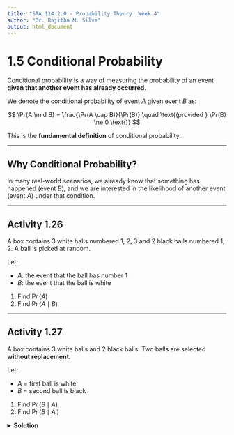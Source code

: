 ```yaml
---
title: "STA 114 2.0 - Probability Theory: Week 4"
author: "Dr. Rajitha M. Silva"
output: html_document
---
```


# 1.5 Conditional Probability

Conditional probability is a way of measuring the probability of an event **given that another event has already occurred**.

We denote the conditional probability of event $A$ given event $B$ as:

$$
\Pr(A \mid B) = \frac{\Pr(A \cap B)}{\Pr(B)} \quad \text{(provided } \Pr(B) \ne 0 \text{)}
$$

This is the **fundamental definition** of conditional probability.

---

## Why Conditional Probability?

In many real-world scenarios, we already know that something has happened (event $B$), and we are interested in the likelihood of another event (event $A$) under that condition.

---

## Activity 1.26

A box contains 3 white balls numbered 1, 2, 3 and 2 black balls numbered 1, 2. A ball is picked at random.

Let:

- $A$: the event that the ball has number 1  
- $B$: the event that the ball is white

1. Find $\Pr(A)$  
2. Find $\Pr(A \mid B)$


---

## Activity 1.27

A box contains 3 white balls and 2 black balls. Two balls are selected **without replacement**.

Let:

- $A$ = first ball is white  
- $B$ = second ball is black

1. Find $\Pr(B \mid A)$  
2. Find $\Pr(B \mid A')$

<details>
<summary><strong>Solution</strong></summary>

Total number of balls = 3 white + 2 black = **5**



 1. Find $\Pr(B \mid A)$

If the **first ball is white**, one white is removed.

Remaining:  
- 2 white  
- 2 black  
- Total = 4

So,  
$$
\Pr(B \mid A) = \frac{2}{4} = 0.5
$$

2. Find $\Pr(B \mid A')$

If the **first ball is black**, one black is removed.

Remaining:  
- 3 white  
- 1 black  
- Total = 4

So,  
$$
\Pr(B \mid A') = \frac{1}{4} = 0.25
$$

---

## Activity 1.28

Repeat the above scenario but assume the balls are selected **with replacement**.

1. Find $\Pr(B)$  
2. Find $\Pr(B \mid A)$  
3. Are the events $A$ and $B$ independent?

<details>
<summary><strong>Solution</strong></summary>

With replacement, the total remains 5 for each draw.

- $\Pr(A) = \frac{3}{5}$  
- $\Pr(B) = \frac{2}{5}$  
- $\Pr(B \mid A) = \frac{2}{5}$

Since $\Pr(B \mid A) = \Pr(B)$, $A$ and $B$ are **independent**.

</details>

---

## Conditional Probability Tree Diagram

A **tree diagram** is a graphical tool that helps visualize multi-stage experiments and **conditional probabilities**.

Each **branch** represents a stage of the experiment, with associated probabilities. To compute the probability of a final outcome, multiply along the path.

---

## Activity 1.29

**Scenario:**  
A shop sells 3 TV brands:

- 50% are Brand A  
- 30% are Brand B  
- 20% are Brand C  

Warranty repair probabilities:

- Brand A: 25%  
- Brand B: 20%  
- Brand C: 10%

Let:

- $A, B, C$ = brand events  
- $R$ = requires repair

### Draw a tree diagram and answer:

1. What is $\Pr(R)$?  
2. What is $\Pr(A \mid R)$?

<details>
<summary><strong>Solution</strong></summary>

**Tree structure:**

- First layer: Choose brand  
- Second layer: Repair or not

$$
\Pr(R) = \Pr(R \mid A) \Pr(A) + \Pr(R \mid B) \Pr(B) + \Pr(R \mid C) \Pr(C) \\
= 0.25 \cdot 0.5 + 0.2 \cdot 0.3 + 0.1 \cdot 0.2 = 0.125 + 0.06 + 0.02 = 0.205
$$


</details>

---

## Activity 1.30

Consider the bonus scheme data from Activity 1.25. Let:

- $C$: the employee is a **Clerk**  
- $S_2$: the employee has **bonus scheme II**  
- $E$: the employee is an **Executive**  
- $S_1$: the employee has **bonus scheme I**

1. Find $\Pr(S_2 \mid C)$  
2. Find $\Pr(E \mid S_1)$

<details>
<summary><strong>Solution</strong></summary>

From the table:

- Total clerks = 170  
- Clerks with scheme II = 44  
$$
\Pr(S_2 \mid C) = \frac{44}{170} \approx 0.2588
$$

- Total with Type I = 300  
- Executives with Type I = 5  
$$
\Pr(E \mid S_1) = \frac{5}{300} \approx 0.0167
$$

</details>

---

## Definition: Independent Events

Two events $A$ and $B$ are **independent** if:

$$
\Pr(A \mid B) = \Pr(A) \quad \text{or} \quad \Pr(A \cap B) = \Pr(A) \Pr(B)
$$

---

## Activity 1.31

Using the data from Activity 1.27 (no replacement), determine if $A$ (first white) and $B$ (second black) are independent.

<details>
<summary><strong>Solution</strong></summary>

Recall:

- $\Pr(B \mid A) = 0.5$  
- $\Pr(B) = 0.4$

Since $\Pr(B \mid A) \ne \Pr(B)$, $A$ and $B$ are **not independent**.

</details>

---

---

## Note: Mutually Exclusive Events vs. Independent Events

Students often confuse **mutually exclusive** events with **independent** events, but they are fundamentally different concepts.

### Mutually Exclusive Events

Two events $A$ and $B$ are said to be **mutually exclusive** (or disjoint) if:

$$
A \cap B = \emptyset \quad \text{or} \quad \Pr(A \cap B) = 0
$$

This means **both events cannot occur at the same time**.

**Example:**  
- Let $A$ = "roll a 2 on a die", $B$ = "roll a 5".  
- These are mutually exclusive because both outcomes cannot happen in a single roll.

If $A$ and $B$ are mutually exclusive, then:

$$
\Pr(A \cup B) = \Pr(A) + \Pr(B)
$$

---

### Independent Events

Two events $A$ and $B$ are **independent** if the occurrence of one **does not affect** the probability of the other. Formally:

$$
\Pr(A \cap B) = \Pr(A) \cdot \Pr(B)
$$

This is equivalent to:

$$
\Pr(A \mid B) = \Pr(A) \quad \text{and} \quad \Pr(B \mid A) = \Pr(B)
$$

**Important distinction**:
- Mutually exclusive events **cannot happen together**, so their intersection is 0.  
- Independent events **can happen together**, but one does not influence the other.

**Note:** If two events are **mutually exclusive and both have nonzero probability**, then they **cannot be independent**.

---

## Independence for More Than Two Events

Let $A_1, A_2, \dots, A_n$ be a collection of events.

These events are said to be **mutually independent** if **every possible subset** of these events satisfies:

$$
\Pr(A_{i_1} \cap A_{i_2} \cap \cdots \cap A_{i_k}) = \Pr(A_{i_1}) \cdot \Pr(A_{i_2}) \cdot \cdots \cdot \Pr(A_{i_k})
$$

for all $1 \leq i_1 < i_2 < \cdots < i_k \leq n$, and for every $k = 2, 3, \dots, n$.

This is stronger than **pairwise independence**, which only requires:

$$
\Pr(A_i \cap A_j) = \Pr(A_i) \cdot \Pr(A_j) \quad \text{for all } i \ne j
$$

---

### Summary Table

<div style="text-align:center">

| Concept                | Notation/Condition                    | Interpretation                          |
|------------------------|----------------------------------------|------------------------------------------|
| Mutually Exclusive     | $\Pr(A \cap B) = 0$                    | Cannot happen together                   |
| Independent Events     | $\Pr(A \cap B) = \Pr(A)\Pr(B)$         | One does not affect the other            |
| Pairwise Independence  | All $\Pr(A_i \cap A_j) = \Pr(A_i)\Pr(A_j)$ | Every pair is independent                |
| Mutual Independence    | All subsets follow joint independence  | Complete independence of all combinations |

</div>

---


- Conditional probability helps update our beliefs when new information is known.
- It underlies many important rules like the **Multiplication Rule**, **Bayes' Theorem**, and the concept of **Independence**.
- Tree diagrams are valuable for organizing probabilities in multi-stage processes.

---
